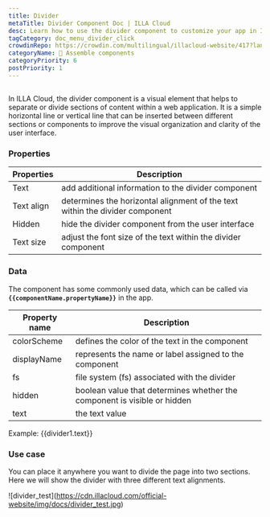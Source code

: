 ```yaml
---
title: Divider
metaTitle: Divider Component Doc | ILLA Cloud
desc: Learn how to use the divider component to customize your app in ILLA Cloud.
tagCategory: doc_menu_divider_click
crowdinRepo: https://crowdin.com/multilingual/illacloud-website/417?languages=en&filter=basic&value=0
categoryName: 🧬 Assemble components
categoryPriority: 6
postPriority: 1
---
```


## <h2 hidden>What is Divider?</h2>

In ILLA Cloud, the divider component is a visual element that helps to separate or divide sections of content within a web application. It is a simple horizontal line or vertical line that can be inserted between different sections or components to improve the visual organization and clarity of the user interface.

### Properties

| Properties | Description                                                                  |
| ---------- | ---------------------------------------------------------------------------- |
| Text       | add additional information to the divider component                          |
| Text align | determines the horizontal alignment of the text within the divider component |
| Hidden     | hide the divider component from the user interface                           |
| Text size  | adjust the font size of the text within the divider component                |

### Data

The component has some commonly used data, which can be called via **`{{componentName.propertyName}}`** in the app.

| Property name | Description                                                              |
| ------------- | ------------------------------------------------------------------------ |
| colorScheme   | defines the color of the text in the component                           |
| displayName   | represents the name or label assigned to the component                   |
| fs            | file system (fs) associated with the divider                             |
| hidden        | boolean value that determines whether the component is visible or hidden |
| text          | the text value                                                           |

Example: {{divider1.text}}

### Use case

You can place it anywhere you want to divide the page into two sections. Here we will show the divider with three different text alignments.

![divider_test]\(https://cdn.illacloud.com/official-website/img/docs/divider_test.jpg)
